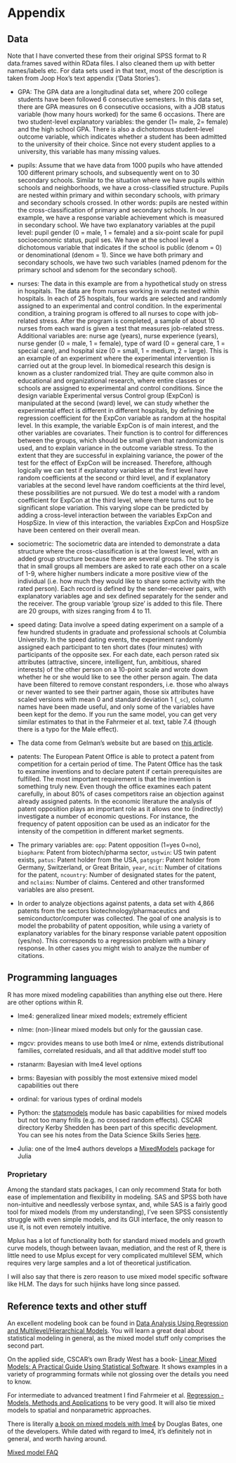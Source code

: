 # Appendix


## Data

Note that I have converted these from their original SPSS format to R data.frames saved within RData files. I also cleaned them up with better names/labels etc. For data sets used in that text, most of the description is taken from Joop Hox's text appendix ('Data Stories').

- <span class="emph">GPA</span>: The GPA data are a longitudinal data set, where 200 college students have been followed 6 consecutive semesters. In this data set, there are GPA measures on 6 consecutive occasions, with a JOB status variable (how many hours worked) for the same 6 occasions. There are two student-level explanatory variables: the gender (1= male, 2= female) and the high school GPA. There is also a dichotomous student-level outcome variable, which indicates whether a student has been admitted to the university of their choice. Since not every student applies to a university, this variable has many missing values. 

- <span class="emph">pupils</span>: Assume that we have data from 1000 pupils who have attended 100 different primary schools, and subsequently went on to 30 secondary schools. Similar to the situation where we have pupils within schools and neighborhoods, we have a cross-classified structure. Pupils are nested within primary and within secondary schools, with primary and secondary schools crossed. In other words: pupils are nested within the cross-classification of primary and secondary schools. In our example, we have a response variable achievement which is measured in secondary school. We have two explanatory variables at the pupil level: pupil gender (0 = male, 1 = female) and a six-point scale for pupil socioeconomic status, pupil ses. We have at the school level a dichotomous variable that indicates if the school is public (denom = 0) or denominational (denom = 1). Since we have both primary and secondary schools, we have two such variables (named pdenom for the primary school and sdenom for the secondary school).


- <span class="emph">nurses</span>: The data in this example are from a hypothetical study on stress in hospitals. The data are from nurses working in wards nested within hospitals. In each of 25 hospitals, four wards are selected and randomly assigned to an experimental and control condition. In the experimental condition, a training program is offered to all nurses to cope with job- related stress. After the program is completed, a sample of about 10 nurses from each ward is given a test that measures job-related stress. Additional variables are: nurse age (years), nurse experience (years), nurse gender (0 = male, 1 = female), type of ward (0 = general care, 1 = special care), and hospital size (0 = small, 1 = medium, 2 = large). This is an example of an experiment where the experimental intervention is carried out at the group level. In biomedical research this design is known as a cluster randomized trial. They are quite common also in educational and organizational research, where entire classes or schools are assigned to experimental and control conditions. Since the design variable Experimental versus Control group (ExpCon) is manipulated at the second (ward) level, we can study whether the experimental effect is different in different hospitals, by defining the regression coefficient for the ExpCon variable as random at the hospital level. In this example, the variable ExpCon is of main interest, and the other variables are covariates. Their function is to control for differences between the groups, which should be small given that randomization is used, and to explain variance in the outcome variable stress. To the extent that they are successful in explaining variance, the power of the test for the effect of ExpCon will be increased. Therefore, although logically we can test if explanatory variables at the first level have random coefficients at the second or third level, and if explanatory variables at the second level have random coefficients at the third level, these possibilities are not pursued. We do test a model with a random coefficient for ExpCon at the third level, where there turns out to be significant slope variation. This varying slope can be predicted by adding a cross-level interaction between the variables ExpCon and HospSize. In view of this interaction, the variables ExpCon and HospSize have been centered on their overall mean. 


- <span class="emph">sociometric</span>: The sociometric data are intended to demonstrate a data structure where the cross-classification is at the lowest level, with an added group structure because there are several groups. The story is that in small groups all members are asked to rate each other on a scale of 1-9, where higher numbers indicate a more positive view of the individual (i.e. how much they would like to share some activity with the rated person). Each record is defined by the sender–receiver pairs, with explanatory variables age and sex defined separately for the sender and the receiver. The group variable 'group size' is added to this file. There are 20 groups, with sizes ranging from 4 to 11.


- <span class="emph">speed dating</span>: Data involve a speed dating experiment on a sample of a few hundred students in graduate and professional schools at Columbia University. In the speed dating events, the experiment randomly assigned each participant to ten short dates (four minutes) with participants of the opposite sex. For each date, each person rated six attributes (attractive, sincere, intelligent, fun, ambitious, shared interests) of the other person on a 10-point scale and wrote down whether he or she would like to see the other person again. The data have been filtered to remove constant responders, i.e. those who always or never wanted to see  their partner again, those six attributes have scaled versions with mean 0 and standard deviation 1 (`_sc`), column names have been made useful, and only some of the variables have been kept for the demo. If you run the same model, you can get very similar estimates to that in the Fahrmeier et al. text, table 7.4 (though there is a typo for the Male effect).

- The data come from Gelman's website but are based on [this article](http://faculty.chicagobooth.edu/emir.kamenica/documents/genderDifferences.pdf).


- <span class="emph">patents</span>:
The European Patent Office is able to protect a patent from competition for a certain period of time. The Patent Office has the task to examine inventions and to declare patent if certain prerequisites are fulfilled. The most important requirement is that the invention is something truly new. Even though the office examines each patent carefully, in about 80% of cases competitors raise an objection against already assigned patents. In the economic literature the analysis of patent opposition plays an important role as it allows one to (indirectly) investigate a number of economic questions. For instance, the frequency of patent opposition can be used as an indicator for the intensity of the competition in different
market segments.

- The primary variables are: `opp`: Patent opposition (1=yes 0=no), `biopharm`: Patent from biotech/pharma sector, `ustwin`: US twin patent exists, `patus`: Patent holder from the USA, `patgsgr`: Patent holder from Germany, Switzerland, or Great Britain, `year`, `ncit`: Number of citations for the patent, `ncountry`: Number of designated states for the patent, and 
`nclaims`: Number of claims. Centered and other transformed variables are also present.

- In order to analyze objections against patents, a data set with 4,866 patents from the sectors biotechnology/pharmaceutics and semiconductor/computer was collected.  The goal of one analysis is to model the probability of patent opposition, while using a variety of explanatory variables for the binary response variable patent opposition (yes/no). This corresponds to a regression problem with a binary response. In other cases you might wish to analyze the number of citations.




## Programming languages

R has more mixed modeling capabilities than anything else out there.  Here are other options within R.

- <span class="pack">lme4</span>: generalized linear mixed models; extremely efficient
- <span class="pack">nlme</span>: (non-)linear mixed models but only for the gaussian case.
- <span class="pack">mgcv</span>: provides means to use both lme4 or nlme, extends distributional families, correlated residuals, and all that additive model stuff too
- <span class="pack">rstanarm</span>:  Bayesian with lme4 level options
- <span class="pack">brms</span>: Bayesian with possibly the most extensive mixed model capabilities out there
- <span class="pack">ordinal</span>: for various types of ordinal models



- Python: the [statsmodels](http://www.statsmodels.org/stable/mixed_linear.html) module has basic capabilities for mixed models but not too many frills (e.g. no crossed random effects).  CSCAR directory Kerby Shedden has been part of this specific development. You can see his notes from the Data Science Skills Series [here](https://github.com/kshedden/Statsmodels-MixedLM).
- Julia: one of the <span class="pack">lme4</span> authors develops a [MixedModels](https://github.com/dmbates/MixedModels.jl) package for Julia

### Proprietary

Among the standard stats packages, I can only recommend Stata for both ease of implementation and flexibility in modeling. SAS and SPSS both have non-intuitive and needlessly verbose syntax, and, while SAS is a fairly good tool for mixed models (from my understanding), I've seen SPSS consistently struggle with even simple models, and its GUI interface, the only reason to use it, is not even remotely intuitive.

Mplus has a lot of functionality both for standard mixed models and growth curve models, though between <span class="pack">lavaan</span>, <span class="pack">mediation</span>, and the rest of R, there is little need to use Mplus except for very complicated multilevel SEM, which requires very large samples and a lot of theoretical justification.

I will also say that there is zero reason to use mixed model specific software like HLM.  The days for such hijinks have long since passed.


## Reference texts and other stuff

An excellent modeling book can be found in [Data Analysis Using Regression and Multilevel/Hierarchical Models](http://www.stat.columbia.edu/~gelman/arm/).  You will learn a great deal about statistical modeling in general, as the mixed model stuff only comprises the second part.


On the applied side, CSCAR's own Brady West has a book- [Linear Mixed Models: A Practical Guide Using Statistical Software ](http://www-personal.umich.edu/~bwest/almmussp.html). It shows examples in a variety of programming formats while not glossing over the details you need to know.

For intermediate to advanced treatment I find Fahrmeier et al. [Regression - Models, Methods and Applications](http://www.springer.com/us/book/9783642343322) to be very good.  It will also tie mixed models to spatial and nonparametric approaches.

There is literally [a book on mixed models with lme4](http://lme4.r-forge.r-project.org/lMMwR/lrgprt.pdf) by Douglas Bates, one of the developers. While dated with regard to <span class="pack">lme4</span>, it's definitely not in general, and worth having around.

[Mixed model FAQ](https://bbolker.github.io/mixedmodels-misc/glmmFAQ.html)